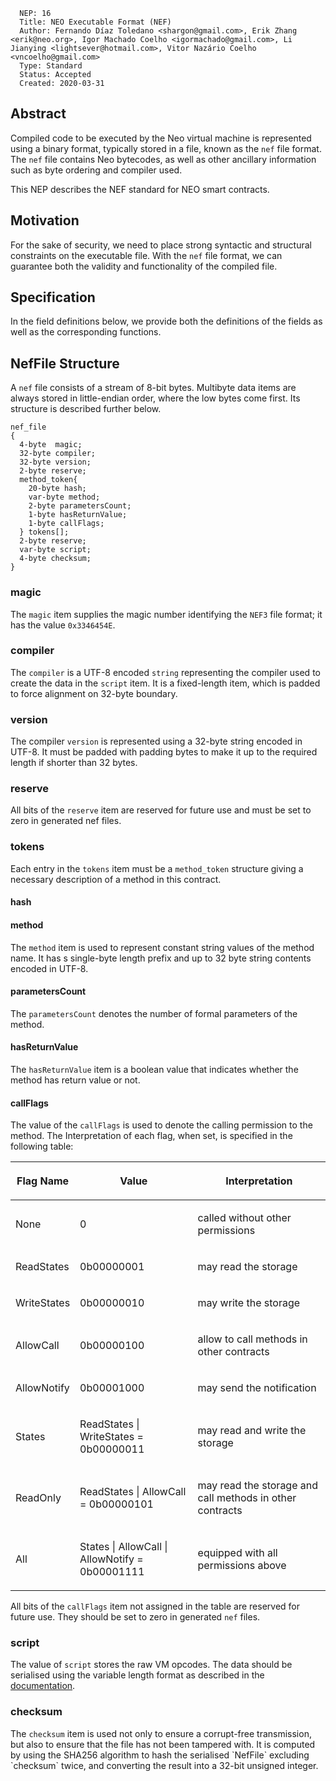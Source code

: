<pre>
  NEP: 16
  Title: NEO Executable Format (NEF)
  Author: Fernando Díaz Toledano <shargon@gmail.com>, Erik Zhang <erik@neo.org>, Igor Machado Coelho <igormachado@gmail.com>, Li Jianying <lightsever@hotmail.com>, Vitor Nazário Coelho <vncoelho@gmail.com>
  Type: Standard
  Status: Accepted
  Created: 2020-03-31
</pre>

==Abstract==

Compiled code to be executed by the Neo virtual machine is represented using a binary format, typically stored in a file, known as the <code>nef</code> file format. The <code>nef</code> file contains Neo bytecodes, as well as other ancillary information such as byte ordering and compiler used.

This NEP describes the NEF standard for NEO smart contracts.

==Motivation==

For the sake of security, we need to place strong syntactic and structural constraints on the executable file. With the <code>nef</code> file format, we can guarantee both the validity and functionality of the compiled file.

==Specification==

In the field definitions below, we provide both the definitions of the fields as well as the corresponding functions.

==NefFile Structure==

A <code>nef</code> file consists of a stream of 8-bit bytes. Multibyte data items are always stored in little-endian order, where the low bytes come first. Its structure is described further below.

<pre>
nef_file
{
  4-byte  magic;
  32-byte compiler;
  32-byte version;
  2-byte reserve;
  method_token{
    20-byte hash;
    var-byte method;
    2-byte parametersCount;
    1-byte hasReturnValue;
    1-byte callFlags;
  } tokens[];
  2-byte reserve;
  var-byte script;
  4-byte checksum;
}
</pre>

===magic===

The <code>magic</code> item supplies the magic number identifying the <code>NEF3</code> file format; it has the value <code>0x3346454E</code>.

===compiler===

The <code>compiler</code> is a UTF-8 encoded <code>string</code> representing the compiler used to create the data in the <code>script</code> item. It is a fixed-length item, which is padded to force alignment on 32-byte boundary.

===version===

The compiler <code>version</code> is represented using a 32-byte string encoded in UTF-8. It must be padded with padding bytes to make it up to the required length if shorter than 32 bytes.

===reserve===

All bits of the <code>reserve</code> item are reserved for future use and must be set to zero in generated nef files.

===tokens===

Each entry in the <code>tokens</code> item must be a <code>method_token</code> structure giving a necessary description of a method in this contract.

====hash====



====method====

The <code>method</code> item is used to represent constant string values of the method name. It has s single-byte length prefix and up to 32 byte string contents encoded in UTF-8.
 
====parametersCount====

The <code>parametersCount</code> denotes the number of formal parameters of the method.

====hasReturnValue====

The <code>hasReturnValue</code> item is a boolean value that indicates whether the method has return value or not.

====callFlags====

The value of the <code>callFlags</code> is used to denote the calling permission to the method. The Interpretation of each flag, when set, is specified in the following table:

{|
!Flag Name
!Value
!Interpretation
|-
| None
| 0
| called without other permissions
|-
| ReadStates
| 0b00000001
| may read the storage
|-
| WriteStates
| 0b00000010
| may write the storage
|-
| AllowCall
| 0b00000100
| allow to call methods in other contracts
|-
| AllowNotify
| 0b00001000
| may send the notification
|-
| States
| ReadStates | WriteStates = 0b00000011
| may read and write the storage
|-
| ReadOnly
| ReadStates | AllowCall = 0b00000101
| may read the storage and call methods in other contracts
|-
| All
| States | AllowCall | AllowNotify = 0b00001111
| equipped with all permissions above
|}

All bits of the <code>callFlags</code> item not assigned in the table are reserved for future use. They should be set to zero in generated <code>nef</code> files.

===script===

The value of <code>script</code> stores the raw VM opcodes. The data should be serialised using the variable length format as described in the [https://docs.neo.org/developerguide/en/articles/conventions.html#variable-length-types documentation].

===checksum===

The <code>checksum</code> item is used not only to ensure a corrupt-free transmission, but also to ensure that the file has not been tampered with. It is computed by using the SHA256 algorithm to hash the serialised `NefFile` excluding `checksum` twice, and converting the result into a 32-bit unsigned integer.

